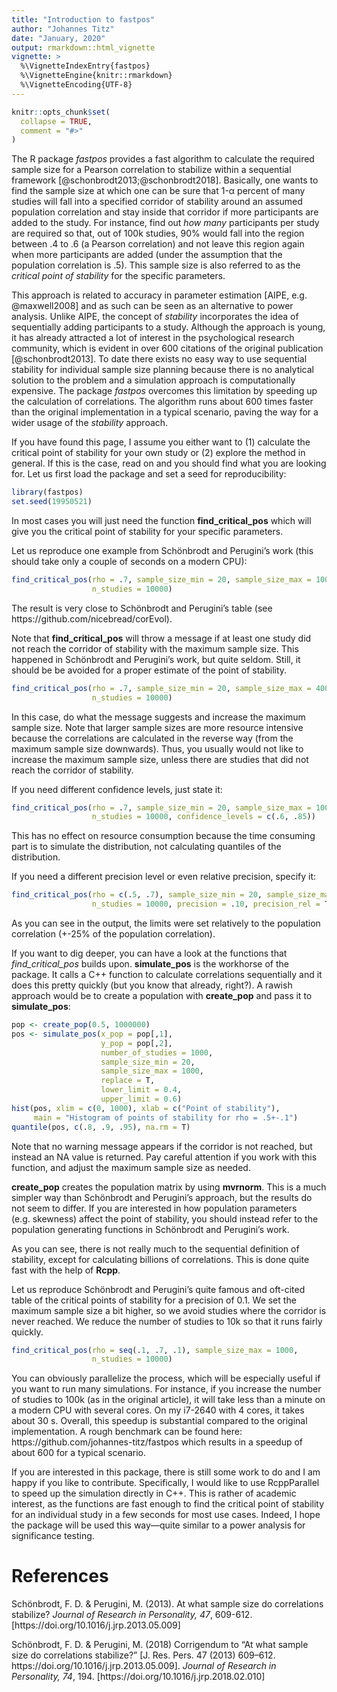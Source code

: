 ```yaml
---
title: "Introduction to fastpos"
author: "Johannes Titz"
date: "January, 2020"
output: rmarkdown::html_vignette
vignette: >
  %\VignetteIndexEntry{fastpos}
  %\VignetteEngine{knitr::rmarkdown}
  %\VignetteEncoding{UTF-8}
---
```


```r
knitr::opts_chunk$set(
  collapse = TRUE,
  comment = "#>"
)
```

The R package *fastpos* provides a fast algorithm to calculate the required sample size for a Pearson correlation to stabilize within a sequential framework [@schonbrodt2013;@schonbrodt2018]. Basically, one wants to find the sample size at which one can be sure that 1-α percent of many studies will fall into a specified corridor of stability around an assumed population correlation and stay inside that corridor if more participants are added to the study. For instance, find out *how many* participants per study are required so that, out of 100k studies, 90% would fall into the region between .4 to .6 (a Pearson correlation) and not leave this region again when more participants are added (under the assumption that the population correlation is .5). This sample size is also referred to as the *critical point of stability* for the specific parameters.

This approach is related to accuracy in parameter estimation [AIPE, e.g. @maxwell2008] and as such can be seen as an alternative to power analysis. Unlike AIPE, the concept of *stability* incorporates the idea of sequentially adding participants to a study. Although the approach is young, it has already attracted a lot of interest in the psychological research community, which is evident in over 600 citations of the original publication [@schonbrodt2013]. To date there exists no easy way to use sequential stability for individual sample size planning because there is no analytical solution to the problem and a simulation approach is computationally expensive. The package *fastpos* overcomes this limitation by speeding up the calculation of correlations. The algorithm runs about 600 times faster than the original implementation in a typical scenario, paving the way for a wider usage of the *stability* approach.

If you have found this page, I assume you either want to (1) calculate the critical point of stability for your own study or (2) explore the method in general. If this is the case, read on and you should find what you are looking for. Let us first load the package and set a seed for reproducibility:

```r
library(fastpos)
set.seed(19950521)
```

In most cases you will just need the function **find_critical_pos** which will  give you the critical point of stability for your specific parameters.

Let us reproduce one example from Schönbrodt and Perugini's work (this should take only a couple of seconds on a modern CPU):

```r
find_critical_pos(rho = .7, sample_size_min = 20, sample_size_max = 1000,
                  n_studies = 10000)
```

The result is very close to Schönbrodt and Perugini's table (see https://github.com/nicebread/corEvol).

Note that **find_critical_pos** will throw a message if at least one study did not reach the corridor of stability with the maximum sample size. This happened in Schönbrodt and Perugini's work, but quite seldom. Still, it should be be avoided for a proper estimate of the point of stability.

```r
find_critical_pos(rho = .7, sample_size_min = 20, sample_size_max = 400,
                  n_studies = 10000)
```

In this case, do what the message suggests and increase the maximum sample size. Note that larger sample sizes are more resource intensive because the correlations are calculated in the reverse way (from the maximum sample size downwards). Thus, you usually would not like to increase the maximum sample size, unless there are studies that did not reach the corridor of stability.

If you need different confidence levels, just state it:

```r
find_critical_pos(rho = .7, sample_size_min = 20, sample_size_max = 1000,
                  n_studies = 10000, confidence_levels = c(.6, .85))
```

This has no effect on resource consumption because the time consuming part is to simulate the distribution, not calculating quantiles of the distribution.

If you need a different precision level or even relative precision, specify it:

```r
find_critical_pos(rho = c(.5, .7), sample_size_min = 20, sample_size_max = 2500,
                  n_studies = 10000, precision = .10, precision_rel = T)
```

As you can see in the output, the limits were set relatively to the population correlation (+-25\% of the population correlation).

If you want to dig deeper, you can have a look at the functions that *find_critical_pos* builds upon. **simulate_pos** is the workhorse of the package. It calls a C++ function to calculate correlations sequentially and it does this pretty quickly (but you know that already, right?). A rawish approach would be to create a population with **create_pop** and pass it to **simulate_pos**:

```r
pop <- create_pop(0.5, 1000000)
pos <- simulate_pos(x_pop = pop[,1],
                    y_pop = pop[,2],
                    number_of_studies = 1000,
                    sample_size_min = 20,
                    sample_size_max = 1000,
                    replace = T,
                    lower_limit = 0.4,
                    upper_limit = 0.6)
hist(pos, xlim = c(0, 1000), xlab = c("Point of stability"),
     main = "Histogram of points of stability for rho = .5+-.1")
quantile(pos, c(.8, .9, .95), na.rm = T)
```

Note that no warning message appears if the corridor is not reached, but instead an NA value is returned. Pay careful attention if you work with this function, and adjust the maximum sample size as needed.

**create_pop** creates the population matrix by using **mvrnorm**. This is a much simpler way than Schönbrodt and Perugini's approach, but the results do not seem to differ. If you are interested in how population parameters (e.g. skewness) affect the point of stability, you should instead refer to the population generating functions in Schönbrodt and Perugini's work.

As you can see, there is not really much to the sequential definition of stability, except for calculating billions of correlations. This is done quite fast with the help of **Rcpp**.

Let us reproduce Schönbrodt and Perugini's quite famous and oft-cited table of the critical points of stability for a precision of 0.1. We set the maximum sample size a bit higher, so we avoid studies where the corridor is never reached. We reduce the number of studies to 10k so that it runs fairly quickly.

```r
find_critical_pos(rho = seq(.1, .7, .1), sample_size_max = 1000,
                  n_studies = 10000)
```

You can obviously parallelize the process, which will be especially useful if you want to run many simulations. For instance, if you increase the number of studies to 100k (as in the original article), it will take less than a minute on a modern CPU with several cores. On my i7-2640 with 4 cores, it takes about 30 s. Overall, this speedup is substantial compared to the original implementation. A rough benchmark can be found here: https://github.com/johannes-titz/fastpos which results in a speedup of about 600 for a typical scenario.

If you are interested in this package, there is still some work to do and I am happy if you like to contribute. Specifically, I would like to use RcppParallel to speed up the simulation directly in C++. This is rather of academic interest, as the functions are fast enough to find the critical point of stability for an individual study in a few seconds for most use cases. Indeed, I hope the package will be used this way---quite similar to a power analysis for significance testing.

# References
Schönbrodt, F. D. & Perugini, M. (2013). At what sample size do correlations stabilize? *Journal of Research in Personality, 47*, 609-612. [https://doi.org/10.1016/j.jrp.2013.05.009]
 
Schönbrodt, F. D. & Perugini, M. (2018) Corrigendum to “At what sample size do correlations stabilize?” [J. Res. Pers. 47 (2013) 609–612. https://doi.org/10.1016/j.jrp.2013.05.009]. *Journal of Research in Personality, 74*, 194. [https://doi.org/10.1016/j.jrp.2018.02.010]